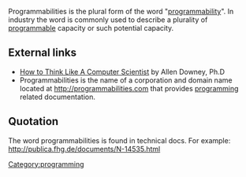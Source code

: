 {{RfdProto}}
Programmabilities is the plural form of the word "[[programmability]]". In industry the word is commonly used to describe a plurality of [[programmable]] capacity or such potential capacity.

== External links ==
*[http://www.ibiblio.org/obp/thinkCS/ How to Think Like A Computer Scientist] by Allen Downey, Ph.D
*Programmabilities is the name of a corporation and domain name located at [http://programmabilities.com/ http://programmabilities.com] that provides [[programming]] related documentation.

== Quotation ==
The word programmabilities is found in technical docs. For example: [http://publica.fhg.de/documents/N-14535.html/ http://publica.fhg.de/documents/N-14535.html]


[[Category:programming]]

{{protologism}}